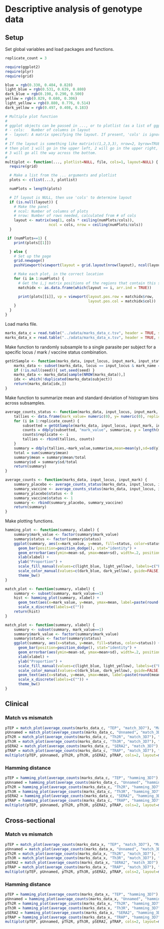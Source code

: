 # Descriptive analysis of genotype data

## Setup

Set global variables and load packages and functions.

```r
replicate_count = 3

require(ggplot2)
require(plyr)
require(grid)

blue = rgb(0.330, 0.484, 0.828)
light_blue = rgb(0.531, 0.639, 0.880)
dark_blue = rgb(0.198, 0.290, 0.500)
yellow = rgb(0.829, 0.680, 0.306)
light_yellow = rgb(0.880, 0.776, 0.514)
dark_yellow = rgb(0.497, 0.408, 0.183)

# Multiple plot function
#
# ggplot objects can be passed in ..., or to plotlist (as a list of ggplot objects)
# - cols:   Number of columns in layout
# - layout: A matrix specifying the layout. If present, 'cols' is ignored.
#
# If the layout is something like matrix(c(1,2,3,3), nrow=2, byrow=TRUE),
# then plot 1 will go in the upper left, 2 will go in the upper right, and
# 3 will go all the way across the bottom.
#
multiplot <- function(..., plotlist=NULL, file, cols=1, layout=NULL) {
  require(grid)

  # Make a list from the ... arguments and plotlist
  plots <- c(list(...), plotlist)

  numPlots = length(plots)

  # If layout is NULL, then use 'cols' to determine layout
  if (is.null(layout)) {
    # Make the panel
    # ncol: Number of columns of plots
    # nrow: Number of rows needed, calculated from # of cols
    layout <- matrix(seq(1, cols * ceiling(numPlots/cols)),
                    ncol = cols, nrow = ceiling(numPlots/cols))
  }

 if (numPlots==1) {
    print(plots[[1]])

  } else {
    # Set up the page
    grid.newpage()
    pushViewport(viewport(layout = grid.layout(nrow(layout), ncol(layout))))

    # Make each plot, in the correct location
    for (i in 1:numPlots) {
      # Get the i,j matrix positions of the regions that contain this subplot
      matchidx <- as.data.frame(which(layout == i, arr.ind = TRUE))

      print(plots[[i]], vp = viewport(layout.pos.row = matchidx$row,
                                      layout.pos.col = matchidx$col))
    }
  }
}
```

Load marks file.

```r
marks_data_c = read.table("../adata/marks_data_c.tsv", header = TRUE, sep = '\t')
marks_data_x = read.table("../adata/marks_data_x.tsv", header = TRUE, sep = '\t')
```

Make function to randomly subsample to a single parasite per subject for a specific locus / mark / vaccine status combination.

```r
getGtSample <- function(marks_data, input_locus, input_mark, input_status, seed=NULL) {
	marks_data <- subset(marks_data, locus == input_locus & mark_name == input_mark & vaccine_status == input_status)
	if (!is.null(seed)){ set.seed(seed) }
	marks_data <- marks_data[sample(NROW(marks_data)),]
	idx <- which(!duplicated(marks_data$subject))
	return(marks_data[idx,])
}
```

Make function to summarize mean and standard deviation of histogram bins across subsamples.

```r
average_counts_status <- function(marks_data, input_locus, input_mark, input_status) {
	tallies <- data.frame(mark_value= numeric(0), y= numeric(0), replicate = numeric(0))
	for (i in 1:replicate_count) {
		subsetted = getGtSample(marks_data, input_locus, input_mark, input_status)
		counts = ddply(subsetted, "mark_value", summarise, y = length(mark_value))
		counts$replicate <- i
		tallies <- rbind(tallies, counts)
	}
	summary = ddply(tallies,~mark_value,summarise,mean=mean(y),sd=sd(y))
	total = sum(summary$mean)
	summary$mean = summary$mean/total
	summary$sd = summary$sd/total	
	return(summary)
}

average_counts <- function(marks_data, input_locus, input_mark) {
	summary_placebo <- average_counts_status(marks_data, input_locus, input_mark, 0)
	summary_vaccine <- average_counts_status(marks_data, input_locus, input_mark, 1)
	summary_placebo$status <- 0
	summary_vaccine$status <- 1
	summary <- rbind(summary_placebo, summary_vaccine)
	return(summary)
}
```

Make plotting functions.

```r
hamming_plot <- function(summary, xlabel) {
	summary$mark_value <- factor(summary$mark_value)
	summary$status <- factor(summary$status)
	ggplot(summary, aes(x=mark_value, y=mean, fill=status, color=status)) +
      geom_bar(position=position_dodge(), stat="identity") +
	  geom_errorbar(aes(ymin=mean-sd, ymax=mean+sd), width=.2, position=position_dodge(.9)) +      
      xlab(xlabel) +
      ylab("Proportion") +
	  scale_fill_manual(values=c(light_blue, light_yellow), labels=c("Placebo", "Vaccine")) +
	  scale_color_manual(values=c(dark_blue, dark_yellow), guide=FALSE) +
      theme_bw()
}

match_plot <- function(summary, xlabel) {
	summary <- subset(summary, mark_value==1)
	hist <- hamming_plot(summary, xlabel) + 
	  geom_text(aes(x=mark_value, y=mean, ymax=mean, label=paste(round(mean*100,1),"%",sep="")), color="black", vjust=2.2, position = position_dodge(width=0.9)) +
	  scale_x_discrete(labels=c(""))
	return(hist)
}

match_plot <- function(summary, xlabel) {
	summary <- subset(summary, mark_value==1)
	summary$mark_value <- factor(summary$mark_value)
	summary$status <- factor(summary$status)	
	ggplot(summary, aes(x=status, y=mean, fill=status, color=status)) +
      geom_bar(position=position_dodge(), stat="identity") +
	  geom_errorbar(aes(ymin=mean-sd, ymax=mean+sd), width=.2, position=position_dodge(.9)) +      
      xlab(xlabel) +
      ylab("Proportion") +
	  scale_fill_manual(values=c(light_blue, light_yellow), labels=c("Placebo", "Vaccine")) +
	  scale_color_manual(values=c(dark_blue, dark_yellow), guide=FALSE) +
	  geom_text(aes(x=status, y=mean, ymax=mean, label=paste(round(mean*100,1),"%",sep="")), color="black", vjust=2.2, position = position_dodge(width=0.9)) +
	  scale_x_discrete(labels=c("")) +
      theme_bw()
}
```

## Clinical

### Match vs mismatch

```r
pTEP = match_plot(average_counts(marks_data_c, "TEP", "match_3D7"), "Match TEP")
pUnnamed = match_plot(average_counts(marks_data_c, "Unnamed", "match_3D7"), "Match Unnamed")
pTh2R = match_plot(average_counts(marks_data_c, "Th2R", "match_3D7"), "Match Th2R")
pTh3R = match_plot(average_counts(marks_data_c, "Th3R", "match_3D7"), "Match Th3R")
pSERA2 = match_plot(average_counts(marks_data_c, "SERA2", "match_3D7"), "Match SERA2")
pTRAP = match_plot(average_counts(marks_data_c, "TRAP", "match_3D7"), "Match TRAP")
multiplot(pTEP, pUnnamed, pTh2R, pTh3R, pSERA2, pTRAP, cols=2, layout=matrix(c(1,2,3,4,5,6), nrow=3, byrow=TRUE))
```

### Hamming distance

```r
pTEP = hamming_plot(average_counts(marks_data_c, "TEP", "hamming_3D7"), "Hamming distance TEP")
pUnnamed = hamming_plot(average_counts(marks_data_c, "Unnamed", "hamming_3D7"), "Hamming distance Unnamed")
pTh2R = hamming_plot(average_counts(marks_data_c, "Th2R", "hamming_3D7"), "Hamming distance Th2R")
pTh3R = hamming_plot(average_counts(marks_data_c, "Th3R", "hamming_3D7"), "Hamming distance Th3R")
pSERA2 = hamming_plot(average_counts(marks_data_c, "SERA2", "hamming_3D7"), "Hamming distance SERA2")
pTRAP = hamming_plot(average_counts(marks_data_c, "TRAP", "hamming_3D7"), "Hamming distance TRAP")
multiplot(pTEP, pUnnamed, pTh2R, pTh3R, pSERA2, pTRAP, cols=2, layout=matrix(c(1,2,3,4,5,6), nrow=3, byrow=TRUE))
```

## Cross-sectional

### Match vs mismatch

```r
pTEP = match_plot(average_counts(marks_data_x, "TEP", "match_3D7"), "Match TEP")
pUnnamed = match_plot(average_counts(marks_data_x, "Unnamed", "match_3D7"), "Match Unnamed")
pTh2R = match_plot(average_counts(marks_data_x, "Th2R", "match_3D7"), "Match Th2R")
pTh3R = match_plot(average_counts(marks_data_x, "Th3R", "match_3D7"), "Match Th3R")
pSERA2 = match_plot(average_counts(marks_data_x, "SERA2", "match_3D7"), "Match SERA2")
pTRAP = match_plot(average_counts(marks_data_x, "TRAP", "match_3D7"), "Match TRAP")
multiplot(pTEP, pUnnamed, pTh2R, pTh3R, pSERA2, pTRAP, cols=2, layout=matrix(c(1,2,3,4,5,6), nrow=3, byrow=TRUE))
```

### Hamming distance

```r
pTEP = hamming_plot(average_counts(marks_data_x, "TEP", "hamming_3D7"), "Hamming distance TEP")
pUnnamed = hamming_plot(average_counts(marks_data_x, "Unnamed", "hamming_3D7"), "Hamming distance Unnamed")
pTh2R = hamming_plot(average_counts(marks_data_x, "Th2R", "hamming_3D7"), "Hamming distance Th2R")
pTh3R = hamming_plot(average_counts(marks_data_x, "Th3R", "hamming_3D7"), "Hamming distance Th3R")
pSERA2 = hamming_plot(average_counts(marks_data_x, "SERA2", "hamming_3D7"), "Hamming distance SERA2")
pTRAP = hamming_plot(average_counts(marks_data_x, "TRAP", "hamming_3D7"), "Hamming distance TRAP")
multiplot(pTEP, pUnnamed, pTh2R, pTh3R, pSERA2, pTRAP, cols=2, layout=matrix(c(1,2,3,4,5,6), nrow=3, byrow=TRUE))
```
